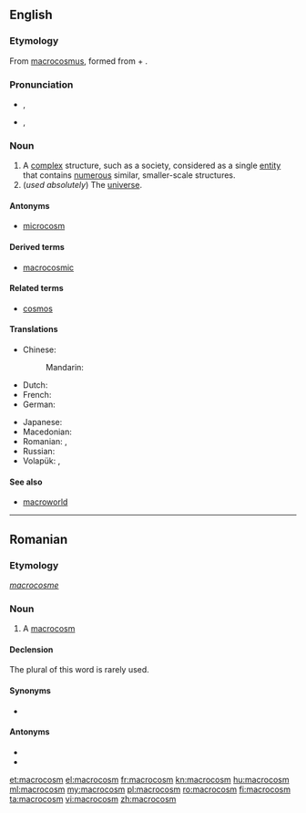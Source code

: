 ==English==
{{wikipedia}}

===Etymology===
From {{etyl|ML.}} [[macrocosmus]], formed from {{etyl|grc}} {{term|μακρός|tr=makros||great, long|lang=grc}} + {{term|κόσμος|tr=cosmos||universe, order|lang=grc}}.

===Pronunciation===
* {{a|UK}} {{IPA|/ˈmæk.rəʊˌkɒ.zəm/}}, {{X-SAMPA|/"m{k.r@U%kQ.z@m/}}
* {{a|US}} {{IPA|/ˈmæk.rəˌkɑ.zəm/}}, {{X-SAMPA|/"m{k.r@%kA.z@m/}}

===Noun===
{{en-noun}}

# A [[complex]] structure, such as a society, considered as a single [[entity]] that contains [[numerous]] similar, smaller-scale structures.
# (''used absolutely'') The [[universe]].

====Antonyms====
* [[microcosm]]

====Derived terms====
* [[macrocosmic]]

====Related terms====
* [[cosmos]]

====Translations====
{{trans-top|a complex structure containing numerous smaller-scale structures}}
* Chinese:
*: Mandarin: {{t|cmn|大宇宙|tr=dàyǔzhòu|sc=Hani}}
* Dutch: {{t-|nl|macrokosmos|m}}
* French: {{t+|fr|macrocosme|m}}
* German: {{t-|de|Makrokosmos|m}}
{{trans-mid}}
* Japanese: {{t-|ja|大宇宙|tr=だいうちゅう, daiuchū|sc=Jpan}}
* Macedonian: {{t-|mk|макрокосмос|m|tr=makrokósmos}}
* Romanian: {{t+|ro|macrocosm|n}}, {{t+|ro|macrocosmos|n}}
* Russian: {{t+|ru|макрокосм|m|tr=makrokósm|sc=Cyrl}}
* Volapük: {{t-|vo|gretavol}}, {{t-|vo|makrokosmod}}
{{trans-bottom}}

{{trans-see|the universe|universe}}

====See also====
* [[macroworld]]

----

==Romanian==

===Etymology===
{{etyl|fr|ro}} ''[[macrocosme]]''

===Noun===
{{ro-noun|n|macrocosmuri}}

# A [[#English|macrocosm]]

====Declension====
The plural of this word is rarely used.
{{ro-noun-inv|gend=n|def=macrocosmul|gd=macrocosmului}}

====Synonyms====
* {{l|ro|macrocosmos}}

====Antonyms====
* {{l|ro|microcosm}}
* {{l|ro|microcosmos}}

[[et:macrocosm]]
[[el:macrocosm]]
[[fr:macrocosm]]
[[kn:macrocosm]]
[[hu:macrocosm]]
[[ml:macrocosm]]
[[my:macrocosm]]
[[pl:macrocosm]]
[[ro:macrocosm]]
[[fi:macrocosm]]
[[ta:macrocosm]]
[[vi:macrocosm]]
[[zh:macrocosm]]